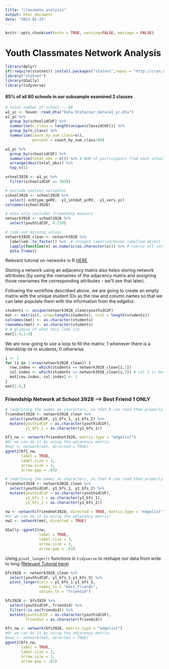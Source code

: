 ```yaml
---
title: "classmate_analysis"
output: html_document
date: "2023-01-25"
---
```


```r
knitr::opts_chunk$set(echo = TRUE, warning=FALSE, message = FALSE)
```

# Youth Classmates Network Analysis

```r
library(dplyr)
if(!require(statnet)) install.packages("statnet",repos = "http://cran.us.r-project.org")
library("statnet")
library(GGally)
library(tidyverse)
```

#### 65% of all 80 schools in our subsample examined 2 classes

```r
# total number of school -- 80
w1_yc <- haven::read_dta("Data-Stata/our_data/w1_yc.dta")
w1_yc %>% 
  group_by(schoolidCUF) %>% 
  summarise(n_class = length(unique(classidCUF))) %>% 
  group_by(n_class) %>% 
  summarise(count_by_num_class=n(),
            percent = count_by_num_class/80)
```

```r
w1_yc %>% 
  group_by(schoolidCUF) %>% 
  summarise(total_obs = n()) %>% # NUM of participants from each school
  arrange(desc(total_obs)) %>% 
  top_n(5)
```

```r
school3928 <- w1_yc %>% 
  filter(schoolidCUF == 3928)

# exclude useless variables
school3928 <- school3928 %>% 
  select(-schtype_geRV, -y1_intdat_ycRV, -y1_vers_yc)
colnames(school3928)
```

```r
# data only includes friendship measurs
network3928 <- school3928 %>% 
  select(youthidCUF, 4:210)

# code out missing values
network3928_clean <- network3928 %>% 
  labelled::to_factor() %>%  # changed labelled/haven_labelled object to factor
  lapply(function(x) as.numeric(as.character(x))) %>% # coerce all vars to be numeric
  data.frame()
```

Relevant tutorial on networks in R [HERE](https://rstudio-pubs-static.s3.amazonaws.com/470420_91f1d47c90c54b879aa08ce93fa66730.html)

Storing a network using an adjacency matrix also helps storing network attributes (by using the rownames of the adjacency matrix and assigning those rownames the corresponding attributes - we'll see that later).

Following the workflow described above, we are going to create an empty matrix with the unique student IDs as the row and column names so that we can later populate them with the information from the edgelist.

```r
students <- unique(network3928_clean$youthidCUF)
mat <- matrix(0, nrow=length(students), ncol = length(students))
colnames(mat) <- as.character(students)
rownames(mat) <- as.character(students)
# A glimpse of what this look lik
mat[1:4,1:4]
```

We are now going to use a loop to fill the matrix: 1 whenever there is a friendship tie in students, 0 otherwise.

```r
i <- 1
for (i in 1:nrow(network3928_clean)) {
  row.index <- which(students == network3928_clean[i,1])
  col.index <- which(students == network3928_clean[i,3]) # col 3 is best friends 1
  mat[row.index, col.index] <- 1
}
mat[1:4,]
```

### Friendship Network at School 3928 --\> Best Friend 1 ONLY

```r
# redefining the names as characters, so that R can read them properly.
friendnet3928 <- network3928_clean %>% 
  select(youthidCUF, y1_bfs_1, y1_bfs_2) %>% 
  mutate(youthidCUF = as.character(youthidCUF),
         y1_bfs_1 = as.character(y1_bfs_1))

bf1_nw <- network(friendnet3928, matrix.type = "edgelist")
#Or we can do it by using the adjacency matrix:
#nw2 <- network(mat, directed = TRUE)
ggnet2(bf1_nw,
       label = TRUE,
       label.size = 3,
       arrow.size = 3,
       arrow.gap = .03)
```

```r
# redefining the names as characters, so that R can read them properly.
friendnet3928 <- network3928_clean %>% 
  select(youthidCUF, y1_bfs_1, y1_bfs_2) %>% 
  mutate(youthidCUF = as.character(youthidCUF),
         y1_bfs_1 = as.character(y1_bfs_1),
         y1_bfs_2 = as.character(y1_bfs_2))

nw <- network(friendnet3928, directed = TRUE, matrix.type = "edgelist")
#Or we can do it by using the adjacency matrix:
nw2 <- network(mat, directed = TRUE)
```

```r
GGally::ggnet2(nw,
               label = TRUE,
               label.size = 3,
               arrow.size = 3,
               arrow.gap = .03)
```

Using `pivot_longer()` functions in `tidyverse` to reshape our data from wide to long ([Relevant Tutorial here](https://tavareshugo.github.io/r-intro-tidyverse-gapminder/09-reshaping/index.html))

```r
bfs3928 <- network3928_clean %>% 
  select(youthidCUF, y1_bfs_1:y1_bfs_5) %>% 
  pivot_longer(cols = y1_bfs_1:y1_bfs_5,
               names_to = "best_friends",
               values_to = "friendid")

bfs3928 <- bfs3928 %>% 
  select(youthidCUF, friendid) %>% 
  filter(!is.na(friendid)) %>% 
  mutate(youthidCUF = as.character(youthidCUF),
         friendid = as.character(friendid))

bfs_nw <- network(bfs3928, matrix.type = "edgelist")
#Or we can do it by using the adjacency matrix:
#nw2 <- network(mat, directed = TRUE)
ggnet2(bfs_nw,
       label = TRUE,
       label.size = 3,
       arrow.size = 3,
       arrow.gap = .03)
```
